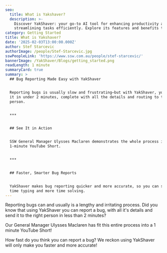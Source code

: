 ```yaml
---
seo:
  title: What is Yakshaver?
  description: >-
    Discover YakShaver: your go-to AI tool for enhancing productivity and
    streamlining tasks efficiently. Explore its features and benefits today!
category: Getting Started
title: What is Yakshaver?
date: '2025-02-03T13:00:00.000Z'
author: Stef Starcevic
authorImage: /people/Stef-Starcevic.jpg
sswPeopleLink: 'https://www.ssw.com.au/people/stef-starcevic/'
bannerImage: /YakShaver/Blogs/getting_started.png
readLength: 1 minute
summaryCard: true
summary: >
  ## Bug Reporting Made Easy with YakShaver


  Reporting bugs is usually slow and frustrating—but with YakShaver, you can do
  it in under 2 minutes, complete with all the details and routing to the right
  person.


  ***


  ## See It in Action


  SSW General Manager Ulysses Maclaren demonstrates the whole process in a
  1-minute YouTube Short.


  ***


  ## Faster, Smarter Bug Reports


  YakShaver makes bug reporting quicker and more accurate, so you can spend less
  time typing and more time solving.
---
```


Reporting bugs can and usually is a lengthy and irritating process. Did you know that using YakShaver you can report a bug, with all it's details and send it to the right person in less than 2 minutes?

Our General Manager Ulysses Maclaren has fit this entire process into a 1 minute YouTube Short!

How fast do you think you can report a bug? We reckon using YakShaver will only make you faster and more accurate!

<Youtube thumbnail="https://img.youtube.com/vi/0TPo98R1tnI/maxresdefault.jpg" externalVideoLink="https://www.youtube.com/embed/0TPo98R1tnI?si=exOVxPxVFA9x7x90" />
